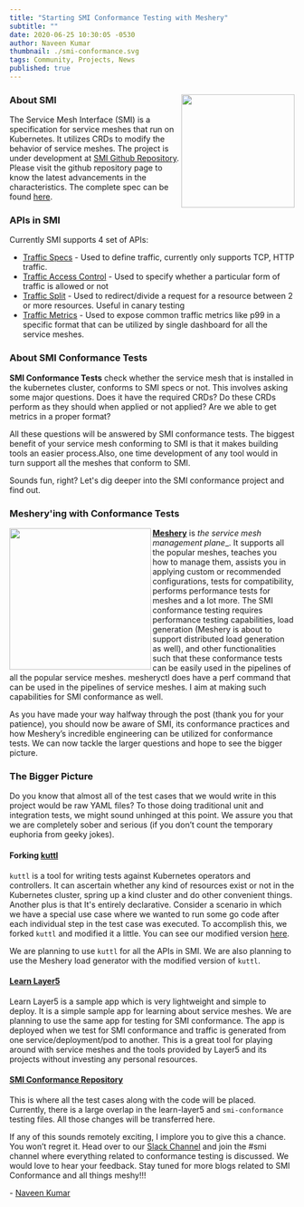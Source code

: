 ```yaml
---
title: "Starting SMI Conformance Testing with Meshery"
subtitle: ""
date: 2020-06-25 10:30:05 -0530
author: Naveen Kumar
thumbnail: ./smi-conformance.svg
tags: Community, Projects, News
published: true
---
```



<BlogWrapper>

<img src={smilogo} align="right" width="200px" />

### About SMI

The Service Mesh Interface (SMI) is a specification for service meshes that run on Kubernetes. It utilizes CRDs to modify the behavior of service meshes. The project is under development at [SMI Github Repository](https://github.com/servicemeshinterface/smi-spec). Please visit the github repository page to know the latest advancements in the characteristics. The complete spec can be found [here](https://github.com/servicemeshinterface/smi-spec/blob/master/SPEC.md).

### APIs in SMI

Currently SMI supports 4 set of APIs:

- [Traffic Specs](https://github.com/servicemeshinterface/smi-spec/blob/master/SPEC.md#traffic-specs) - Used to define traffic, currently only supports TCP, HTTP traffic.
- [Traffic Access Control](https://github.com/servicemeshinterface/smi-spec/blob/master/SPEC.md#traffic-access-control) - Used to specify whether a particular form of traffic is allowed or not
- [Traffic Split](https://github.com/servicemeshinterface/smi-spec/blob/master/SPEC.md#traffic-split) - Used to redirect/divide a request for a resource between 2 or more resources. Useful in canary testing
- [Traffic Metrics](https://github.com/servicemeshinterface/smi-spec/blob/master/SPEC.md#traffic-metrics) - Used to expose common traffic metrics like p99 in a specific format that can be utilized by single dashboard for all the service meshes.

### About SMI Conformance Tests

**SMI Conformance Tests** check whether the service mesh that is installed in the kubernetes cluster, conforms to SMI specs or not. This involves asking some major questions. Does it have the required CRDs? Do these CRDs perform as they should when applied or not applied? Are we able to get metrics in a proper format?

All these questions will be answered by SMI conformance tests. The biggest benefit of your service mesh conforming to SMI is that it makes building tools an easier process.Also, one time development of any tool would in turn support all the meshes that conform to SMI.

Sounds fun, right? Let's dig deeper into the SMI conformance project and find out.

### Meshery'ing with Conformance Tests

<img src={checklist} align="left" width="250px" />

**[Meshery](/meshery)** is _the service mesh management plane__. It supports all the popular meshes, teaches you how to manage them, assists you in applying custom or recommended configurations, tests for  compatibility, performs performance tests for meshes and a lot more. The SMI conformance testing requires performance testing capabilities, load generation (Meshery is about to support distributed load generation as well), and other functionalities such that these conformance tests can be easily used in the pipelines of all the popular service meshes. mesheryctl does have a perf command that can be used in the pipelines of service meshes. I aim at making such capabilities for SMI conformance as well.

As you have made your way halfway through the post (thank you for your patience), you should now be aware of SMI, its conformance practices and how Meshery’s incredible engineering can be utilized for conformance tests. We can now tackle the larger questions and hope to see the bigger picture.

### The Bigger Picture

Do you know that almost all of the test cases that we would write in this project would be  raw YAML files? To those doing traditional unit and integration tests, we might sound unhinged at this point. We assure you that we are completely sober and serious (if you don’t count the temporary euphoria from geeky jokes).

#### Forking [kuttl](https://kuttl.dev/)

`kuttl` is a tool for writing tests against Kubernetes operators and controllers. It can ascertain whether any kind of resources exist or not in the Kubernetes cluster, spring up a kind cluster and do other convenient things. Another plus is that It's entirely declarative. Consider a scenario in which we have a special use case where we wanted to run some go code  after each individual step in the test case was executed. To accomplish this, we forked `kuttl` and modified it a little. You can see our modified version [here](https://github.com/kanishkarj/kuttl).


We are planning to use `kuttl` for all the APIs in SMI. We are also planning to use the Meshery load generator with the modified version of `kuttl`.

#### [Learn Layer5](https://github.com/layer5io/learn-layer5/)

Learn Layer5 is a sample app which is very lightweight and simple to deploy. It is a simple sample app for learning about service meshes. We are planning to use the same app for testing for SMI conformance. The app is deployed when we test for SMI conformance and traffic is generated from one service/deployment/pod to another. This is a great tool for playing around with service meshes and the tools provided by Layer5 and its projects without investing any personal resources.

#### [SMI Conformance Repository](https://github.com/layer5io/smi-conformance)

This is where all the test cases along with the code will be placed. Currently, there is a large overlap in the learn-layer5 and `smi-conformance` testing files. All those changes will be transferred here.

If any of this sounds remotely exciting, I implore you to give this a chance. You won’t regret it.
Head over to our [Slack Channel](http://slack.layer5.io) and join the #smi channel where everything related to conformance testing is discussed. We would love to hear your feedback. Stay tuned for more blogs related to SMI Conformance and all things meshy!!!

 \- [Naveen Kumar](https://www.linkedin.com/in/nveenjain/)

</BlogWrapper>
